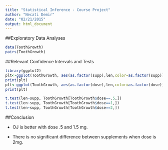 ```yaml
---
title: "Statistical Inference - Course Project"
author: "Necati Demir"
date: "02/21/2015"
output: html_document
---
```

##Exploratory Data Analyses

```r
data(ToothGrowth)
pairs(ToothGrowth)
```

##Relevant Confidence Intervals and Tests

```r
library(ggplot2)
plt<-ggplot(ToothGrowth, aes(as.factor(supp),len,color=as.factor(supp)))+geom_boxplot()
print(plt)
plt<-ggplot(ToothGrowth, aes(as.factor(dose),len,color=as.factor(dose)))+geom_boxplot()+facet_wrap(~supp)
print(plt)

t.test(len~supp, ToothGrowth[ToothGrowth$dose==.5,])
t.test(len~supp, ToothGrowth[ToothGrowth$dose==1,])
t.test(len~supp, ToothGrowth[ToothGrowth$dose==2,])
```

##Conclusion

* OJ is better with dose .5 and 1.5 mg.

* There is no significant difference between supplements when dose is 2mg.


